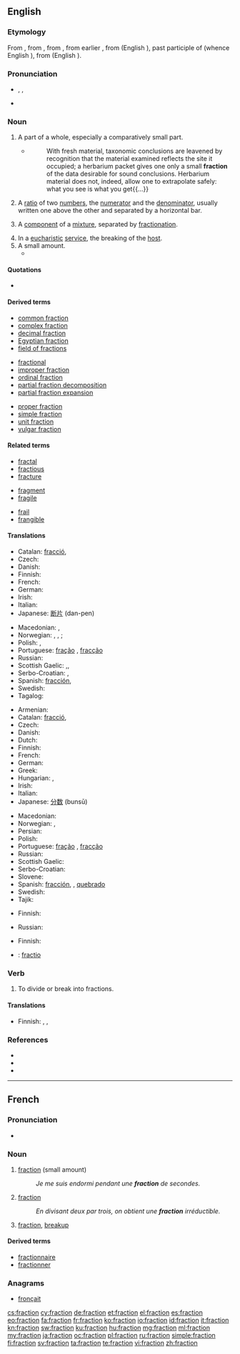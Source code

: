 ==English==

===Etymology===
From {{etyl|enm}} {{term|fraccioun||a breaking|lang=enm}}, from {{etyl|xno}}, from {{etyl|ML}} {{term|fractio||a fragment, portion|lang=la}}, from earlier {{etyl|la}} {{term|fractio||a breaking, a breaking into pieces|lang=la}}, from {{term|fractus|lang=la}} (English {{term|fracture|lang=en}}), past participle of {{term|frangere||to break|lang=la}} (whence English {{term|frangible|lang=en}}), from {{etyl|ine-pro|en}} {{recons|bʰrag-|lang=ine-pro}} (English {{term|break|lang=en}}).

===Pronunciation===
* {{enPR|frăkʹshən}}, {{IPA|/ˈfræk.ʃən/}}, {{X-SAMPA|/"fr{kS@n/}}
* {{rhymes|ækʃən}}

===Noun===
{{en-noun}}

# A part of a whole, especially a comparatively small part.
#* {{RQ:Schuster Hepaticae V|vii}}
#*: With fresh material, taxonomic conclusions are leavened by recognition that the material examined reflects the site it occupied; a herbarium packet gives one only a small '''fraction''' of the data desirable for sound conclusions.  Herbarium material does not, indeed, allow one to extrapolate safely: what you see is what you get{{...}}
# A [[ratio]] of two [[number]]s, the [[numerator]] and the [[denominator]], usually written one above the other and separated by a horizontal bar.<!--[[rational number]] (a rational number can always be expressed as a fraction using integers, but some fractions can even contain irrational numbers, (eg: pi/4, sqrt(2)/2; Also: ⅔/3 )-->
# {{chemistry}} A [[component]] of a [[mixture]], separated by [[fractionation]].
# In a [[eucharistic]] [[service]], the breaking of the [[host#Noun_3|host]].
# A small amount.
#* {{quote-news
|year=2011
|date=January 29
|author=Chris Bevan
|title=Torquay   0 - 1   Crawley Town
|work=BBC
|url=http://news.bbc.co.uk/sport2/hi/football/fa_cup/9379079.stm
|page=
|passage=After kick-off was delayed because of crowd congestion, Torquay went closest to scoring in a cagey opening 30 minutes, when Danny Stevens saw a fierce shot from the edge of the area swerve a '''fraction''' wide.}}

====Quotations====
* {{seeCites}}

====Derived terms====
{{rel-top3|Terms derived from ''fraction'' (noun)}}
* [[common fraction]]
* [[complex fraction]]
* [[decimal fraction]]
* [[Egyptian fraction]]
* [[field of fractions]]
{{rel-mid3}}
* [[fractional]]
* [[improper fraction]]
* [[ordinal fraction]]
* [[partial fraction decomposition]]
* [[partial fraction expansion]]
{{rel-mid3}}
* [[proper fraction]]
* [[simple fraction]]
* [[unit fraction]]
* [[vulgar fraction]]
{{rel-bottom}}

====Related terms====
{{rel-top3|Terms etymologically related to ''fraction''}}
* [[fractal]]
* [[fractious]]
* [[fracture]]
{{rel-mid3}}
* [[fragment]]
* [[fragile]]
{{rel-mid3}}
* [[frail]]
* [[frangible]]
{{rel-bottom}}

====Translations====
{{trans-top|part of a whole}}
* Catalan: [[fracció]], {{f}}
* Czech: {{t+|cs|zlomek|m}}
* Danish: {{t-|da|brøkdel|c}}
* Finnish: {{t-|fi|murto-osa}}
* French: {{t+|fr|fraction|f}}
* German: {{t+|de|Bruchteil|m}}
* Irish: {{t-|ga|codán|m}}
* Italian: {{t-|it|frazione|f}}
* Japanese: [[断片]] (dan-pen)
{{trans-mid}}
* Macedonian: {{t-|mk|дел|m|tr=del}},  {{t-|mk|делче|n|tr=délče}}
* Norwegian: {{t-|no|andel|m}}, {{t+|no|brøkdel|m}}, {{t+|no|brøk|m}}; {{t-|no|fraksjon|m}}
* Polish: {{t+|pl|ułamek|m}}, {{t+|pl|cząstka|f}}
* Portuguese: {{qualifier|Brazil}} [[fração]] {{f}}, {{qualifier|Portugal}} [[fracção]] {{f}}
* Russian: {{t+|ru|часть|f}}
* Scottish Gaelic: {{t-|gd|bìdeag|f}},{{t-|gd|criomag|f}},{{t-|gd|mìr|m}}
* Serbo-Croatian: {{t-|sh|dio|m|alt=dȉo}}, {{t-|sh|odsječak|m|alt=òdsječak}}
* Spanish: [[fracción]], {{f}}
* Swedish: {{t-|sv|bråkdel|c}}
* Tagalog: {{t|tl|bahagimbilang}}
{{trans-bottom}}

{{trans-top|arithmetic: ratio}}
* Armenian: {{t-|hy|կոտորակ|tr=kotorak}}
* Catalan: [[fracció]], {{f}}
* Czech: {{t+|cs|zlomek|m}}
* Danish: {{t-|da|brøk|c}}
* Dutch: {{t+|nl|breuk|c}}
* Finnish: {{t+|fi|murtoluku}}
* French: {{t+|fr|fraction|f}}
* German: {{t+|de|Bruch|m}}
* Greek: {{t+|el|κλάσμα|n|tr=klásma}}
* Hungarian: {{t+|hu|tört}}, {{t+|hu|törtszám}}
* Irish: {{t-|ga|codán|m}}
* Italian: {{t-|it|frazione|f}}
* Japanese: [[分数]] (bunsū)
{{trans-mid}}
* Macedonian: {{t-|mk|дропка|f|tr=drópka}}
* Norwegian: {{t+|no|brøk|m}}, {{t-|no|fraksjon|m}}
* Persian: {{t+|fa|کسر}}
* Polish: {{t+|pl|ułamek|m}}
* Portuguese: {{qualifier|Brazil}} [[fração]] {{f}}, {{qualifier|Portugal}} [[fracção]] {{f}}
* Russian: {{t+|ru|дробь|f}}
* Scottish Gaelic: {{t-|gd|bloigh|f}}
* Serbo-Croatian: {{t-|sh|razlomak|m|alt=rázlomak}}
* Slovene: {{t+|sl|ulomek|m}}
* Spanish: [[fracción]], {{f}}, [[quebrado]] {{m}}
* Swedish: {{t+|sv|bråk|n}}
* Tajik: {{t-|tg|каср|sc=Cyrl}}
{{trans-bottom}}

{{trans-top|chemistry: component separated by fractionation}}
* Finnish: {{t+|fi|jae}}
{{trans-mid}}
* Russian: {{t+|ru|фракция|f|sc=Cyrl|tr=frákcija}}
{{trans-bottom}}

{{trans-top|eucharistic service: breaking of the host}}
* Finnish: {{t-|fi|murtaminen}}
{{trans-mid}}
{{trans-bottom}}

{{checktrans-top}}
* {{ttbc|la}}: [[fractio]]
{{trans-bottom}}

===Verb===
{{en-verb}}

# To divide or break into fractions.

====Translations====
{{trans-top|to divide intio fractions}}
* Finnish: {{t-|fi|fraktioida}}, {{t+|fi|jakaa}}, {{t-|fi|pilkkoa}}
{{trans-mid}}
{{trans-bottom}}

===References===
* {{R:Dictionary.com|fraction}}
* {{R:American Heritage 2000|fraction}}
* {{R:WordNet 2003|fraction}}

----

==French==

===Pronunciation===
* {{audio|Fr-fraction.ogg|Audio}}

===Noun===
{{fr-noun|f}}

# [[fraction]] (small amount)
#: ''Je me suis endormi pendant une '''fraction''' de secondes.''
# {{mathematics|lang=fr}} [[fraction]]
#: ''En divisant deux par trois, on obtient une '''fraction''' irréductible.''
# [[fraction]], [[breakup]]

====Derived terms====
* [[fractionnaire]]
* [[fractionner]]

===Anagrams===
* [[fronçait#French|fronçait]]

[[cs:fraction]]
[[cy:fraction]]
[[de:fraction]]
[[et:fraction]]
[[el:fraction]]
[[es:fraction]]
[[eo:fraction]]
[[fa:fraction]]
[[fr:fraction]]
[[ko:fraction]]
[[io:fraction]]
[[id:fraction]]
[[it:fraction]]
[[kn:fraction]]
[[sw:fraction]]
[[ku:fraction]]
[[hu:fraction]]
[[mg:fraction]]
[[ml:fraction]]
[[my:fraction]]
[[ja:fraction]]
[[oc:fraction]]
[[pl:fraction]]
[[ru:fraction]]
[[simple:fraction]]
[[fi:fraction]]
[[sv:fraction]]
[[ta:fraction]]
[[te:fraction]]
[[vi:fraction]]
[[zh:fraction]]